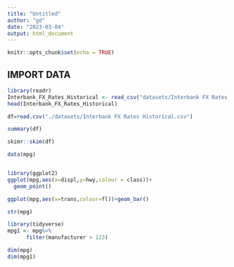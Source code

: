 ```yaml
---
title: "Untitled"
author: "gd"
date: "2023-03-04"
output: html_document
---
```


```r
knitr::opts_chunk$set(echo = TRUE)
```

## IMPORT DATA

```r
library(readr)
Interbank_FX_Rates_Historical <- read_csv("datasets/Interbank FX Rates Historical.csv")
head(Interbank_FX_Rates_Historical)
```

```r
df=read.csv("./datasets/Interbank FX Rates Historical.csv")
```

```r
summary(df)
```

```r
skimr::skim(df)
```

```r
data(mpg)

```

```r

```

```r
library(ggplot2)
ggplot(mpg,aes(x=displ,y=hwy,colour = class))+
  geom_point()
```

```r
ggplot(mpg,aes(x=trans,colour=fl))+geom_bar()
```

```r
str(mpg)
```

```r
library(tidyverse)
mpg1 <- mpg%>%
      filter(manufacturer > 123)
```

```r
dim(mpg)
dim(mpg1)
```
